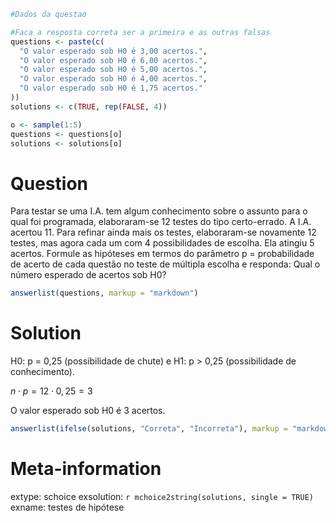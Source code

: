 ```r
#Dados da questao

#Faca a resposta correta ser a primeira e as outras falsas
questions <- paste(c(
  "O valor esperado sob H0 é 3,00 acertos.",
  "O valor esperado sob H0 é 6,00 acertos.",
  "O valor esperado sob H0 é 5,00 acertos.",
  "O valor esperado sob H0 é 4,00 acertos.",
  "O valor esperado sob H0 é 1,75 acertos."
))
solutions <- c(TRUE, rep(FALSE, 4))

o <- sample(1:5)
questions <- questions[o]
solutions <- solutions[o]
```

Question
========
Para testar se uma I.A. tem algum conhecimento sobre o assunto para o qual foi programada, elaboraram-se 12 testes do tipo certo-errado. A I.A. acertou 11. Para refinar ainda mais os testes, elaboraram-se novamente 12 testes, mas agora cada um com 4 possibilidades de escolha. Ela atingiu 5 acertos. Formule as hipóteses em termos do parâmetro p = probabilidade de acerto de cada questão no teste de múltipla escolha e responda: Qual o número esperado de acertos sob H0?


```r
answerlist(questions, markup = "markdown")
```

Solution
========
H0: p = 0,25 (possibilidade de chute) e H1: p > 0,25 (possibilidade de conhecimento). 

$n \cdot p = 12 \cdot 0,25 = 3$

O valor esperado sob H0 é 3 acertos.

```r
answerlist(ifelse(solutions, "Correta", "Incorreta"), markup = "markdown")
```

Meta-information
================
extype: schoice
exsolution: `r mchoice2string(solutions, single = TRUE)`
exname: testes de hipótese